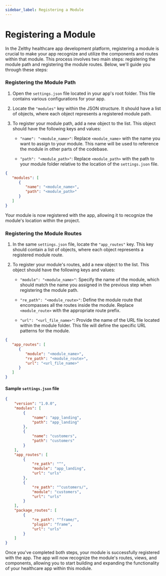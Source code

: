 ```yaml
---
sidebar_label: Registering a Module
---
```


# Registering a Module

In the Zelthy healthcare app development platform, registering a module is crucial to make your app recognize and utilize the components and routes within that module. This process involves two main steps: registering the module path and registering the module routes. Below, we'll guide you through these steps:

### Registering the Module Path

1. Open the `settings.json` file located in your app's root folder. This file contains various configurations for your app.

2. Locate the `"modules"` key within the JSON structure. It should have a list of objects, where each object represents a registered module path.

3. To register your module path, add a new object to the list. This object should have the following keys and values:

   - `"name": "<module_name>"`: Replace `<module_name>` with the name you want to assign to your module. This name will be used to reference the module in other parts of the codebase.

   - `"path": "<module_path>"`: Replace `<module_path>` with the path to your module folder relative to the location of the `settings.json` file.

```json
{
   "modules": [
      {
         "name": "<module_name>",
         "path": "<module_path>"
      }
   ]
}
```


Your module is now registered with the app, allowing it to recognize the module's location within the project.

### Registering the Module Routes

1. In the same `settings.json` file, locate the `"app_routes"` key. This key should contain a list of objects, where each object represents a registered module route.

2. To register your module's routes, add a new object to the list. This object should have the following keys and values:

   - `"module": "<module_name>"`: Specify the name of the module, which should match the name you assigned in the previous step when registering the module path.

   - `"re_path": "<module_route>"`: Define the module route that encompasses all the routes inside the module. Replace `<module_route>` with the appropriate route prefix.

   - `"url": "<url_file_name>"`: Provide the name of the URL file located within the module folder. This file will define the specific URL patterns for the module.

```json
{
   "app_routes": [
      {
         "module": "<module_name>",
         "re_path": "<module_route>",
         "url": "<url_file_name>"
      }
   ]
}
```

#### Sample ``settings.json`` file

```json
{
    "version": "1.0.0",
    "modules": [
        {
            "name": "app_landing",
            "path": "app_landing"
        },
        {
            "name": "customers",
            "path": "customers"
        }
    ],
    "app_routes": [
        {
            "re_path": "^",
            "module": "app_landing",
            "url": "urls"
        },
        {
            "re_path": "^customers/",
            "module": "customers",
            "url": "urls"
        }
    ],
    "package_routes": [
        {
            "re_path": "^frame/",
            "plugin": "frame",
            "url": "urls"
        }
    ]
}
```

Once you've completed both steps, your module is successfully registered with the app. The app will now recognize the module's routes, views, and components, allowing you to start building and expanding the functionality of your healthcare app within this module.
